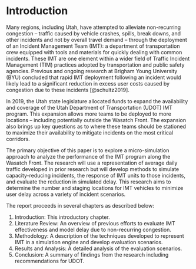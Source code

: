 # Introduction

Many regions, including Utah, have attempted to alleviate non-recurring congestion -- traffic caused by vehicle crashes, spills, break downs, and other incidents and not by overall travel demand -- through the deployment of an Incident Management Team (IMT): a department of transportation crew equipped with tools and materials for quickly dealing with common incidents. These IMT are one element within a wider field of Traffic Incident Management (TIM) practices adopted by transportation and public safety agencies. Previous and ongoing research at Brigham Young University (BYU) concluded that rapid IMT deployment following an incident would likely lead to a significant reduction in excess user costs caused by congestion due to these incidents [@schultz2019].

In 2019, the Utah state legislature allocated funds to expand the availability and coverage of the Utah Department of Transportation (UDOT) IMT program. This expansion allows more teams to be deployed to more locations -- including potentially outside the Wasatch Front. The expansion also brings up key questions as to where these teams should be stationed to maximize their availability to mitigate incidents on the most critical corridors.

The primary objective of this paper is to explore a micro-simulation approach to analyze the performance of the IMT program along the Wasatch Front. The research will use a representation of average daily traffic developed in prior research but will develop methods to simulate capacity-reducing incidents, the response of IMT units to those incidents, and evaluate the reduction in simulated delay. This research aims to determine the number and staging locations for IMT vehicles to minimize user delay across a variety of incident scenarios.

The report proceeds in several chapters as described below:

1.  Introduction: This introductory chapter.
2.  Literature Review: An overview of previous efforts to evaluate IMT effectiveness and model delay due to non-recurring congestion.
3.  Methodology: A description of the techniques developed to represent IMT in a simulation engine and develop evaluation scenarios.
4.  Results and Analysis: A detailed analysis of the evaluation scenarios.
5.  Conclusion: A summary of findings from the research including recommendations for UDOT.
